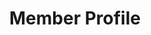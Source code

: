---
title: 'Member Profile'
description: 'Welcome to the Member Profile page, where you can choose what data to collect from your members as well as customize your onboarding form questions.'
---